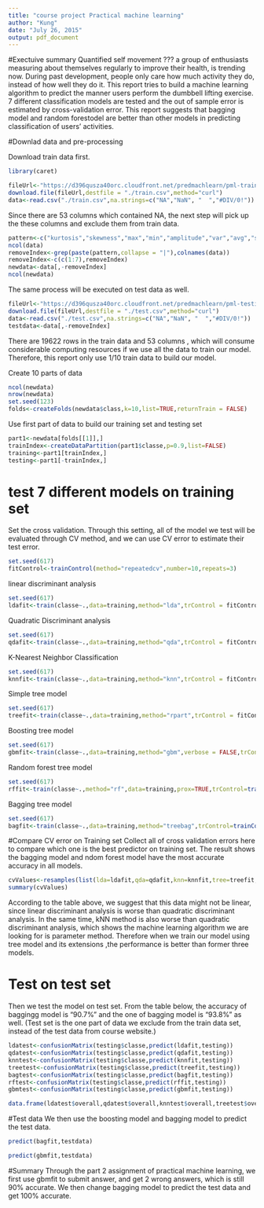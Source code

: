 ```yaml
---
title: "course project Practical machine learning"
author: "Kung"
date: "July 26, 2015"
output: pdf_document
---
```

#Exectuive summary 
Quantified self movement ??? a group of enthusiasts measuring about themselves regularly to improve their health, is trending now. During past development, people only care how much activity they do, instead of how well they do it. This report tries to build a machine learning algorithm to predict the manner users perform the dumbbell lifting exercise. 7 different classification models are tested and the out of sample error is estimated by cross-validation error. This report suggests that bagging model and random forestodel are better than other models in predicting classification of users' activities. 


#Downlad data and pre-processing 

Download train data first. 
```r
library(caret)
```
```r
fileUrl<-"https://d396qusza40orc.cloudfront.net/predmachlearn/pml-training.csv"
download.file(fileUrl,destfile = "./train.csv",method="curl")
data<-read.csv("./train.csv",na.strings=c("NA","NaN", "  ","#DIV/0!"))
```

Since there are 53 columns which contained NA, the next step will pick up the these columns and exclude them from train data. 
```r
pattern<-c("kurtosis","skewness","max","min","amplitude","var","avg","stddev")
ncol(data)
removeIndex<-grep(paste(pattern,collapse = "|"),colnames(data))
removeIndex<-c(c(1:7),removeIndex)
newdata<-data[,-removeIndex]
ncol(newdata)
```

The same process will be executed on test data as well.
```r
fileUrl<-"https://d396qusza40orc.cloudfront.net/predmachlearn/pml-testing.csv"
download.file(fileUrl,destfile = "./test.csv",method="curl")
data<-read.csv("./test.csv",na.strings=c("NA","NaN", "  ","#DIV/0!"))
testdata<-data[,-removeIndex]
```


There are 19622 rows in the train data and 53 columns , which will consume considerable computing resources if we use all the data to train our model. Therefore, this report only use 1/10 train data to build our model.

Create 10 parts of data 
```r
ncol(newdata)
nrow(newdata)
set.seed(123)
folds<-createFolds(newdata$class,k=10,list=TRUE,returnTrain = FALSE)
```

Use first part of data to build our training set and testing set 
```r
part1<-newdata[folds[[1]],]  
trainIndex<-createDataPartition(part1$classe,p=0.9,list=FALSE)
training<-part1[trainIndex,]
testing<-part1[-trainIndex,]
```


# test 7 different models on training set
Set the cross validation. 
Through this setting, all of the model we test will be evaluated through CV method, and we can use CV error to estimate their test error. 
```r
set.seed(617)
fitControl<-trainControl(method="repeatedcv",number=10,repeats=3)
```

linear discriminant analysis
```r
set.seed(617)
ldafit<-train(classe~.,data=training,method="lda",trControl = fitControl)
```

Quadratic Discriminant analysis
```r
set.seed(617)
qdafit<-train(classe~.,data=training,method="qda",trControl = fitControl)
```

K-Nearest Neighbor Classification
```r
set.seed(617)
knnfit<-train(classe~.,data=training,method="knn",trControl = fitControl,preProcess=c("center","scale"),tuneLength=20)
```

Simple tree model
```r
set.seed(617)
treefit<-train(classe~.,data=training,method="rpart",trControl = fitControl)
```

Boosting tree model 
```r
set.seed(617)
gbmfit<-train(classe~.,data=training,method="gbm",verbose = FALSE,trControl=trainControl(method="repeatedcv",number=10,repeats=3))
```
Random forest tree model
```r
set.seed(617)
rffit<-train(classe~.,method="rf",data=training,prox=TRUE,trControl=trainControl(method="repeatedcv",number=10,repeats=3))
```
Bagging tree model 
```r
set.seed(617)
bagfit<-train(classe~.,data=training,method="treebag",trControl=trainControl(method="repeatedcv",number=10,repeats=3))
```

#Compare CV error on Training set 
Collect all of cross validation errors here to compare which one is the best predictor on training set. The result shows the bagging model and ndom forest model have the most accurate accuracy in all models. 
```r
cvValues<-resamples(list(lda=ldafit,qda=qdafit,knn=knnfit,tree=treefit,bag=bagfit,gbm=gbmfit,rf=rffit))
summary(cvValues)
```
According to the table above, we suggest that this data might not be linear, since linear discriminant analysis is worse than quadratic discriminant analysis. In the same time, kNN method is also worse than quadratic discriminant analysis, which shows the machine learning algorithm we are looking for is parameter method. Therefore when we train our model using tree model and its extensions ,the performance is better than former three models. 



# Test on test set
Then we test the model on test set. From the table below, the accuracy of baggingg model is "90.7%" and the one of bagging model is "93.8%" as well.
(Test set is the one part of data we exclude from the train data set, instead of the test data from course website.)

```r
ldatest<-confusionMatrix(testing$classe,predict(ldafit,testing))
qdatest<-confusionMatrix(testing$classe,predict(qdafit,testing))
knntest<-confusionMatrix(testing$classe,predict(knnfit,testing))
treetest<-confusionMatrix(testing$classe,predict(treefit,testing))
bagtest<-confusionMatrix(testing$classe,predict(bagfit,testing))
rftest<-confusionMatrix(testing$classe,predict(rffit,testing))
gbmtest<-confusionMatrix(testing$classe,predict(gbmfit,testing))
```
```r
data.frame(ldatest$overall,qdatest$overall,knntest$overall,treetest$overall,bagtest$overall,rftest$overall,gbmtest$overall)
```

#Test data 
We then use the boosting model and bagging model to predict the test data. 
```r
predict(bagfit,testdata)
```
```r
predict(gbmfit,testdata)
```

#Summary 
Through the part 2 assignment of practical machine learning, we first use gbmfit to submit answer, and get 2 wrong answers, which is still 90% accurate. We then change bagging model to predict the test data and get 100% accurate.


